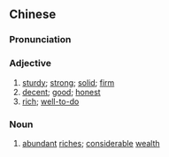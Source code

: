 {{also|厚实}}
==Chinese==
{{zh-forms|s=厚实}}

===Pronunciation===
{{zh-pron
|m=hòushi
|mn=kāu-cha̍t
|cat=a,n
}}

===Adjective===
{{zh-adj}}

# [[sturdy]]; [[strong]]; [[solid]]; [[firm]] {{gloss|of things}}
# [[decent]]; [[good]]; [[honest]] {{gloss|of people}}
# [[rich]]; [[well-to-do]]

===Noun===
{{zh-noun}}

# [[abundant]] [[riches]]; [[considerable]] [[wealth]]